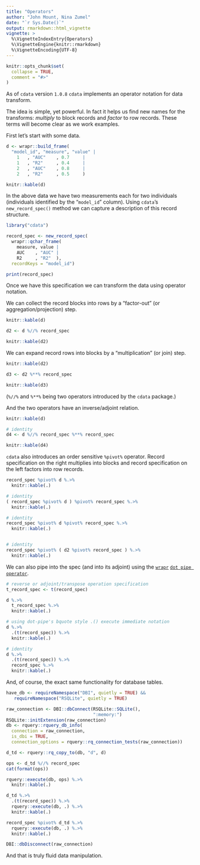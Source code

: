 ```yaml
---
title: "Operators"
author: "John Mount, Nina Zumel"
date: "`r Sys.Date()`"
output: rmarkdown::html_vignette
vignette: >
  %\VignetteIndexEntry{Operators}
  %\VignetteEngine{knitr::rmarkdown}
  %\VignetteEncoding{UTF-8}
---
```


```r
knitr::opts_chunk$set(
  collapse = TRUE,
  comment = "#>"
)
```

As of `cdata` version `1.0.8` `cdata` implements an operator notation for data transform.

The idea is simple, yet powerful.  In fact it helps us find new names for the transforms: *multiply* to block records and *factor* to row records.  These terms will become clear as we work examples.

First let's start with some data.

```r

d <- wrapr::build_frame(
  "model_id", "measure", "value" |
    1   , "AUC"    , 0.7     |
    1   , "R2"     , 0.4     |
    2   , "AUC"    , 0.8     |
    2   , "R2"     , 0.5     )

knitr::kable(d)
```

In the above data we have two measurements each for two individuals (individuals identified by the "`model_id`" column).  Using `cdata`'s `new_record_spec()` method we can capture a description of this record structure.

```r
library("cdata")

record_spec <- new_record_spec(
  wrapr::qchar_frame(
    measure, value |
    AUC    , "AUC" |
    R2     , "R2"  ),
  recordKeys = "model_id")

print(record_spec)
```

Once we have this specification we can transform the data using operator notation.

We can collect the record blocks into rows by a "factor-out" (or aggregation/projection) step.

```r
knitr::kable(d)

d2 <- d %//% record_spec

knitr::kable(d2)
```

We can expand record rows into blocks by a "multiplication" (or join) step.

```r
knitr::kable(d2)

d3 <- d2 %**% record_spec

knitr::kable(d3)
```

(`%//%` and `%**%` being two operators introduced by the `cdata` package.)

And the two operators have an inverse/adjoint relation.

```r
knitr::kable(d)

# identity
d4 <- d %//% record_spec %**% record_spec

knitr::kable(d4)
```


`cdata` also introduces an order sensitive `%pivot%` operator. Record specification on the right multiplies into blocks and record specification on the left factors into row records.

```r
record_spec %pivot% d %.>%
  knitr::kable(.)

# identity
( record_spec %pivot% d ) %pivot% record_spec %.>%
  knitr::kable(.)

# identity
record_spec %pivot% d %pivot% record_spec %.>%
  knitr::kable(.)


# identity
record_spec %pivot% ( d2 %pivot% record_spec ) %.>%
  knitr::kable(.)
```


We can also pipe into the spec (and into its adjoint) using the [`wrapr`](https://github.com/WinVector/wrapr) [`dot pipe operator`](https://winvector.github.io/wrapr/reference/dot_arrow.html).

```r
# reverse or adjoint/transpose operation specification
t_record_spec <- t(record_spec)

d %.>% 
  t_record_spec %.>%
  knitr::kable(.)

# using dot-pipe's bquote style .() execute immediate notation
d %.>% 
  .(t(record_spec)) %.>%
  knitr::kable(.)

# identity
d %.>% 
  .(t(record_spec)) %.>% 
  record_spec %.>%
  knitr::kable(.)
```

And, of course, the exact same functionality for database tables.

```r
have_db <- requireNamespace("DBI", quietly = TRUE) &&
   requireNamespace("RSQLite", quietly = TRUE)
```

```r
raw_connection <- DBI::dbConnect(RSQLite::SQLite(), 
                                 ":memory:")
RSQLite::initExtension(raw_connection)
db <- rquery::rquery_db_info(
  connection = raw_connection,
  is_dbi = TRUE,
  connection_options = rquery::rq_connection_tests(raw_connection))

d_td <- rquery::rq_copy_to(db, "d", d)
```

```r
ops <- d_td %//% record_spec
cat(format(ops))

rquery::execute(db, ops) %.>%
  knitr::kable(.)

d_td %.>% 
  .(t(record_spec)) %.>%
  rquery::execute(db, .) %.>%
  knitr::kable(.)

record_spec %pivot% d_td %.>%
  rquery::execute(db, .) %.>%
  knitr::kable(.)
```


```r
DBI::dbDisconnect(raw_connection)
```


And that is truly fluid data manipulation.

